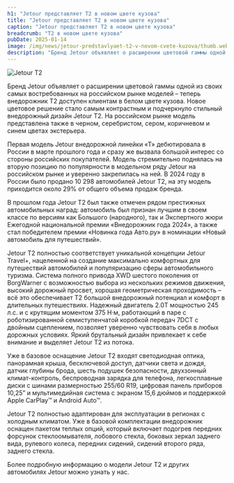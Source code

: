 ```yaml
---
h1: "Jetour представляет Т2 в новом цвете кузова"
title: "Jetour представляет Т2 в новом цвете кузова"
caption: "Jetour представляет Т2 в новом цвете кузова"
breadcrumb: "Т2 в новом цвете кузова"
pubDate: 2025-01-14
image: /img/news/jetour-predstavlyaet-t2-v-novom-cvete-kuzova/thumb.webp
description: "Бренд Jetour объявляет о расширении цветовой гаммы одной из своих самых востребованных на российском рынке моделей – теперь внедорожник T2 доступен клиентам в белом цвете кузова."
---
```




<img src="/img/news/jetour-predstavlyaet-t2-v-novom-cvete-kuzova/jetour-t2-white.webp" class="mb-10" alt="Jetour T2" />

Бренд Jetour объявляет о расширении цветовой гаммы одной из своих самых востребованных на российском рынке моделей – теперь внедорожник T2 доступен клиентам в белом цвете кузова. Новое цветовое решение стало самым контрастным и подчеркнуло стильный внедорожный дизайн Jetour T2. На российском рынке модель представлена также в черном, серебристом, сером, коричневом и синем цветах экстерьера.

Первая модель Jetour внедорожной линейки «Т» дебютировала в России в марте прошлого года и сразу же вызвала большой интерес со стороны российских покупателей. Модель стремительно поднялась на вторую позицию по популярности в модельном ряду Jetour на российском рынке и уверенно закрепилась на ней. В 2024 году в России было продано 10 298 автомобилей Jetour T2, на эту модель приходится около 29% от общего объема продаж бренда.

В прошлом года Jetour T2 был также отмечен рядом престижных автомобильных наград: автомобиль был признан лучшим в своем классе по версиям как Большого (народного), так и Экспертного жюри Ежегодной национальной премии «Внедорожник года 2024», а также стал победителем премии «Новинка года Авто.ру» в номинации «Новый автомобиль для путешествий».

Jetour T2 полностью соответствует уникальной концепции Jetour Travel+, нацеленной на создание максимально комфортных для путешествий автомобилей и популяризацию сферы автомобильного туризма. Система полного привода XWD шестого поколения от BorgWarner с возможностью выбора из нескольких режимов движения, высокий дорожный просвет, хорошая геометрическая проходимость – всё это обеспечивает Т2 большой внедорожный потенциал и комфорт в длительных путешествиях. Надежный двигатель 2.0T мощностью 245 л.с. и с крутящим моментом 375 Н·м, работающий в паре с роботизированной семиступенчатой коробкой передач 7DCT с двойным сцеплением, позволяет уверенно чувствовать себя в любых дорожных условиях. Яркий брутальный дизайн привлекает к себе внимание и выделяет Jetour T2 из потока.

Уже в базовое оснащение Jetour T2 входят светодиодная оптика, панорамная крыша, бесключевой доступ, датчики света и дождя, датчик глубины брода, шесть подушек безопасности, двухзонный климат-контроль, беспроводная зарядка для телефона, легкосплавные диски с шинами размерностью 255/60 R19, цифровая панель приборов 10,25” и мультимедийная система с экраном 15,6 дюймов и поддержкой Apple CarPlay™ и Android Auto™.

Jetour T2 полностью адаптирован для эксплуатации в регионах с холодным климатом. Уже в базовой комплектации внедорожник оснащен пакетом теплых опций, который включает подогрев передних форсунок стеклоомывателя, лобового стекла, боковых зеркал заднего вида, рулевого колеса, передних сидений, сидений второго ряда, заднего стекла.

Более подробную информацию о модели Jetour T2 и других автомобилях Jetour можно узнать у нас.

<SpecialSalonsInfo dataFormName="Узнать подробнее. Jetour представляет Т2 в новом цвете кузова" />